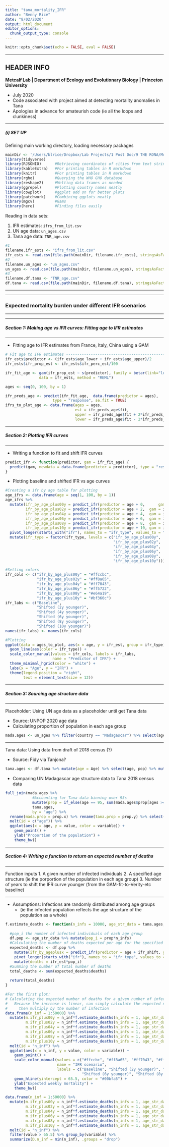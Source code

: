 ```yaml
---
title: "tana_mortality_IFR"
author: "Benny Rice"
date: "8/02/2020"
output: html_document
editor_options: 
  chunk_output_type: console
---
```


```r
knitr::opts_chunk$set(echo = FALSE, eval = FALSE)
```

***
<style>
div.blue { background-color:#e6f0ff; border-radius: 5px; padding: 20px;}
</style>
<div class = "blue">

## HEADER INFO

**Metcalf Lab | Department of Ecology and Evolutionary Biology | Princeton University**

- July 2020
- Code associated with project aimed at detecting mortality anomalies in Tana
- Apologies in advance for amateurish code (ie all the loops and clunkiness)

</div>

***

##### (i) SET UP

Defining main working directory, loading necessary packages
```r
mainDir <- '/Users/blrice/Dropbox/Lab Projects/1 Post Doc/9 THE RONA/Mortalitly/code/'
library(tidyverse)
library(RJSONIO)      #Retrieving coordinates of cities from text strings by searching OpenStreetMap
library(kableExtra)   #For printing tables in R markdown
library(knitr)        #For printing tables in R markdown
library(rgho)         #Querying the WHO GHO database
library(reshape2)     #Melting data frames as needed
library(ggrepel)      #Plotting country names neatly
library(cowplot)      #ggplot add on for better plots
library(patchwork)    #Combining ggplots neatly
library(mgcv)         #Gams
library(here)         #Finding files easily
```

Reading in data sets:

1. IFR estimates: `ifrs_from_lit.csv`
2. UN age data: `un_ages.csv`
3. Tana age data: `TNR_age.csv`

```r
#1
filename.ifr_ests <- "ifrs_from_lit.csv"
ifr_ests <- read.csv(file.path(mainDir, filename.ifr_ests), stringsAsFactors = FALSE)
#2
filename.un_ages <- "un_ages.csv"
un_ages <- read.csv(file.path(mainDir, filename.un_ages), stringsAsFactors = FALSE)
#3
filename.df.tana <- "TNR_age.csv"
df.tana <- read.csv(file.path(mainDir, filename.df.tana), stringsAsFactors = FALSE)
```


***
***

<style>
div.blue { background-color:#e6f0ff; border-radius: 5px; padding: 20px;}
</style>
<div class = "blue">

### Expected mortality burden under different IFR scenarios

</div>

***
***

##### Section 1: Making age vs IFR curves: Fitting age to IFR estimates

***

- Fitting age to IFR estimates from France, Italy, China using a GAM

```r
# Fit age to IFR estimates ------------------------------------------------
ifr_ests$predictor <- (ifr_ests$age_lower + ifr_ests$age_upper)/2
ifr_ests$ifr_prop_est <- ifr_ests$ifr_perc_est/100

ifr_fit_age <- gam(ifr_prop_est ~ s(predictor), family = betar(link="logit"), 
               data = ifr_ests, method = "REML")

ages <- seq(0, 100, by = 1)

ifr_preds_age <- predict(ifr_fit_age,  data.frame(predictor = ages), 
                     type = "response", se.fit = TRUE)
ifrs_to_plot_age <- data.frame(ages = ages,
                               est = ifr_preds_age$fit, 
                               upper = ifr_preds_age$fit + 2*ifr_preds_age$se.fit, 
                               lower = ifr_preds_age$fit - 2*ifr_preds_age$se.fit)
```

***

##### Section 2: Plotting IFR curves 

***

- Writing a function to fit and shift IFR curves

```r
predict_ifr <- function(predictor, gam = ifr_fit_age) {
  predict(gam, newdata = data.frame(predictor = predictor), type = "response")
}
```

- Plotting baseline and shifted IFR vs age curves

```r
#Creating a ifr by age table for plotting
age_ifrs <- data.frame(age = seq(1, 100, by = 1))
age_ifrs %>%
  mutate(ifr_by_age_plus00y = predict_ifr(predictor = age + 0,      gam = ifr_fit_age), 
         ifr_by_age_plus02y = predict_ifr(predictor = age + 2,  gam = ifr_fit_age),
         ifr_by_age_plus04y = predict_ifr(predictor = age + 4,  gam = ifr_fit_age),
         ifr_by_age_plus06y = predict_ifr(predictor = age + 6,  gam = ifr_fit_age),
         ifr_by_age_plus08y = predict_ifr(predictor = age + 8,  gam = ifr_fit_age),
         ifr_by_age_plus10y = predict_ifr(predictor = age + 10, gam = ifr_fit_age)) %>%
  pivot_longer(starts_with("ifr"), names_to = "ifr_type", values_to = "ifr_est") %>%
  mutate(ifr_type = factor(ifr_type, levels = c("ifr_by_age_plus00y", 
                                                "ifr_by_age_plus02y", 
                                                "ifr_by_age_plus04y", 
                                                "ifr_by_age_plus06y", 
                                                "ifr_by_age_plus08y", 
                                                "ifr_by_age_plus10y"))) -> ages_to_plot

#Setting colors
ifr_cols <- c("ifr_by_age_plus00y" = "#ffccbc", 
              "ifr_by_age_plus02y" = "#ff8a65", 
              "ifr_by_age_plus04y" = "#ff7043", 
              "ifr_by_age_plus06y" = "#ff5722", 
              "ifr_by_age_plus08y" = "#e64a19", 
              "ifr_by_age_plus10y" = "#bf360c")
ifr_labs <- c("Baseline", 
              "Shifted (2y younger)", 
              "Shifted (4y younger)", 
              "Shifted (6y younger)", 
              "Shifted (8y younger)", 
              "Shifted (10y younger)")
names(ifr_labs) <- names(ifr_cols)

#Plotting
ggplot(data = ages_to_plot, aes(x = age, y = ifr_est, group = ifr_type)) +
  geom_line(aes(color = ifr_type)) + 
  scale_color_manual(values = ifr_cols, labels = ifr_labs,
                     name = "Predictor of IFR") +
  theme_minimal_hgrid(color = "white") +
  labs(x = "Age", y = "IFR") +
  theme(legend.position = "right",
        text = element_text(size = 12))
```

***

##### Section 3: Sourcing age structure data 

***

Placeholder: Using UN age data as a placeholder until get Tana data

- Source: UNPOP 2020 age data
- Calculating proportion of population in each age group

```r
mada.ages <- un_ages %>% filter(country == "Madagascar") %>% select(age, pop) %>% mutate(prop = pop/(sum(pop)))
```
***

Tana data: Using data from draft of 2018 census (?)

- Source: Fidy via Tanjona?

```r
tana.ages <- df.tana %>% mutate(age = Age) %>% select(age, pop) %>% mutate(prop = pop/(sum(pop)))
```

- Comparing UN Madagascar age structure data to Tana 2018 census data
```r
full_join(mada.ages %>% 
            #Accounting for Tana data binning over 95s
            mutate(prop = if_else(age == 95, sum(mada.ages$prop[ages >= 95]), prop)) %>% filter(age <= 95),
            tana.ages,
            by = "age") %>%
  rename(mada.prop = prop.x) %>% rename(tana.prop = prop.y) %>% select(age, mada.prop, tana.prop) %>%
  melt(id = c("age")) %>%
  ggplot(aes(x = age, y = value, color = variable)) +
    geom_point() +
    ylab("Proportion of the population") +
    theme_bw()
```

***

##### Section 4: Writing a function to return an expected number of deaths

***

Function inputs
1. A given number of infected individuals
2. A specified age structure (ie the porportion of the population in each age group)
3. Number of years to shift the IFR curve younger (from the GAM-fit-to-Verity-etc baseline)

***

- Assumptions: Infections are randomly distributed among age groups
  - (ie the infected population reflects the age structure of the population as a whole)

```r
f.estimate_deaths <- function(n_infs = 10000, age_str_data = tana.ages, ifr_shift = 0){
  
  #pop_i the number of infected individuals of each age group
  df.pop <- age_str_data %>% mutate(pop_i = prop*n_infs)
  #Calculating the number of deaths expected per age for the specified IFR scenario
  expected_deaths <- df.pop %>%
    mutate(ifr_by_ageplusx = predict_ifr(predictor = age + ifr_shift, gam = ifr_fit_age)) %>%
    pivot_longer(starts_with("ifr"), names_to = "ifr_type", values_to = "ifr_est") %>%
    mutate(deaths = ifr_est*pop_i)
  #Summing the number of total number of deaths
  total_deaths <- sum(expected_deaths$deaths)
  
  return(total_deaths)
}

#For the first plot:
# Calculating the expected number of deaths for a given number of infections
#   Because the increase is linear, can simply calculate the expected number of deaths for 1 infection 
#     then multiply by the number of infection
data.frame(n_inf = 1:50000) %>% 
  mutate(m.ifr_plus00y = n_inf*f.estimate_deaths(n_infs = 1, age_str_data = tana.ages, ifr_shift = 0),
         m.ifr_plus02y = n_inf*f.estimate_deaths(n_infs = 1, age_str_data = tana.ages, ifr_shift = 2),
         m.ifr_plus04y = n_inf*f.estimate_deaths(n_infs = 1, age_str_data = tana.ages, ifr_shift = 4),
         m.ifr_plus06y = n_inf*f.estimate_deaths(n_infs = 1, age_str_data = tana.ages, ifr_shift = 6),
         m.ifr_plus08y = n_inf*f.estimate_deaths(n_infs = 1, age_str_data = tana.ages, ifr_shift = 8),
         m.ifr_plus10y = n_inf*f.estimate_deaths(n_infs = 1, age_str_data = tana.ages, ifr_shift = 10)) %>%
  melt(id = "n_inf") %>%
  ggplot(aes(x = n_inf, y = value, color = variable)) +
    geom_point() +
    scale_color_manual(values = c("#ffccbc", "#ff8a65", "#ff7043", "#ff5722", "#e64a19", "#bf360c"),
                       name = "IFR scenario",
                       labels = c("Baseline", "Shifted (2y younger)", "Shifted (4y younger)", 
                                  "Shifted (6y younger)", "Shifted (8y younger)", "Shifted (10y younger)")) +
    geom_hline(yintercept = 65.5, color = "#00bfa5") +
    ylab("Expected weekly mortality") +
    theme_bw()

data.frame(n_inf = 1:50000) %>% 
  mutate(m.ifr_plus00y = n_inf*f.estimate_deaths(n_infs = 1, age_str_data = tana.ages, ifr_shift = 0),
         m.ifr_plus02y = n_inf*f.estimate_deaths(n_infs = 1, age_str_data = tana.ages, ifr_shift = 2),
         m.ifr_plus04y = n_inf*f.estimate_deaths(n_infs = 1, age_str_data = tana.ages, ifr_shift = 4),
         m.ifr_plus06y = n_inf*f.estimate_deaths(n_infs = 1, age_str_data = tana.ages, ifr_shift = 6),
         m.ifr_plus08y = n_inf*f.estimate_deaths(n_infs = 1, age_str_data = tana.ages, ifr_shift = 8),
         m.ifr_plus10y = n_inf*f.estimate_deaths(n_infs = 1, age_str_data = tana.ages, ifr_shift = 10)) %>%
  melt(id = "n_inf") %>%
  filter(value > 65.5) %>% group_by(variable) %>%
  summarize(D.n_inf = min(n_inf), .groups = "drop")
```







